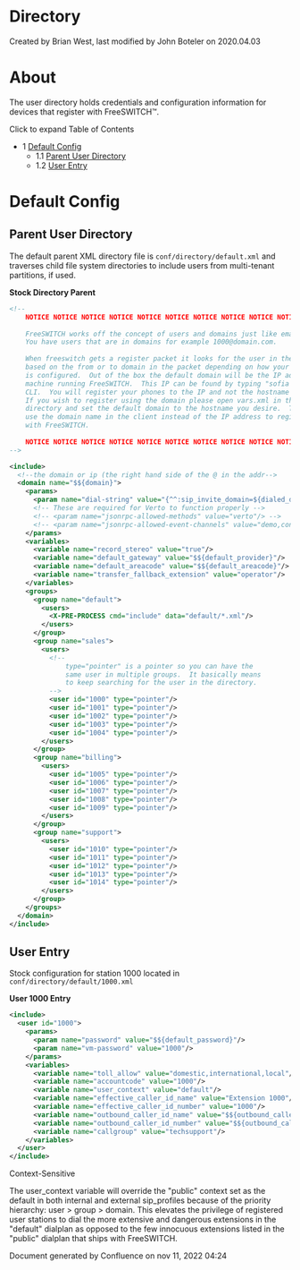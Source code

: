 
# Directory 

 Created by  Brian West, last modified by  John Boteler on 2020.04.03

  
# About

The user directory holds credentials and configuration information for devices that register with FreeSWITCH™.

  
Click to expand Table of Contents

* 1 [Default Config](#default-config)  
   * 1.1 [Parent User Directory](#parent-user-directory)  
   * 1.2 [User Entry](#user-entry)

  
# Default Config

## Parent User Directory

The default parent XML directory file is `conf/directory/default.xml` and traverses child file system directories to include users from multi-tenant partitions, if used.

**Stock Directory Parent**

```xml
<!--
    NOTICE NOTICE NOTICE NOTICE NOTICE NOTICE NOTICE NOTICE NOTICE NOTICE 
    
    FreeSWITCH works off the concept of users and domains just like email.
    You have users that are in domains for example 1000@domain.com.
    
    When freeswitch gets a register packet it looks for the user in the directory
    based on the from or to domain in the packet depending on how your sofia profile
    is configured.  Out of the box the default domain will be the IP address of the
    machine running FreeSWITCH.  This IP can be found by typing "sofia status" at the
    CLI.  You will register your phones to the IP and not the hostname by default.
    If you wish to register using the domain please open vars.xml in the root conf
    directory and set the default domain to the hostname you desire.  Then you would
    use the domain name in the client instead of the IP address to register 
    with FreeSWITCH.
    
    NOTICE NOTICE NOTICE NOTICE NOTICE NOTICE NOTICE NOTICE NOTICE NOTICE 
-->

<include>
  <!--the domain or ip (the right hand side of the @ in the addr-->
  <domain name="$${domain}">
    <params>
      <param name="dial-string" value="{^^:sip_invite_domain=${dialed_domain}:presence_id=${dialed_user}@${dialed_domain}}${sofia_contact(*/${dialed_user}@${dialed_domain})}"/>
      <!-- These are required for Verto to function properly -->
      <!-- <param name="jsonrpc-allowed-methods" value="verto"/> -->
      <!-- <param name="jsonrpc-allowed-event-channels" value="demo,conference,presence"/> -->
    </params>
    <variables>
      <variable name="record_stereo" value="true"/>
      <variable name="default_gateway" value="$${default_provider}"/>
      <variable name="default_areacode" value="$${default_areacode}"/>
      <variable name="transfer_fallback_extension" value="operator"/>
    </variables>
    <groups>
      <group name="default">
        <users>
          <X-PRE-PROCESS cmd="include" data="default/*.xml"/>
        </users>
      </group>
      <group name="sales">
        <users>
          <!--
              type="pointer" is a pointer so you can have the 
              same user in multiple groups.  It basically means
              to keep searching for the user in the directory.
          -->
          <user id="1000" type="pointer"/>
          <user id="1001" type="pointer"/>
          <user id="1002" type="pointer"/>
          <user id="1003" type="pointer"/>
          <user id="1004" type="pointer"/>
        </users>
      </group>
      <group name="billing">
        <users>
          <user id="1005" type="pointer"/>
          <user id="1006" type="pointer"/>
          <user id="1007" type="pointer"/>
          <user id="1008" type="pointer"/>
          <user id="1009" type="pointer"/>
        </users>
      </group>
      <group name="support">
        <users>
          <user id="1010" type="pointer"/>
          <user id="1011" type="pointer"/>
          <user id="1012" type="pointer"/>
          <user id="1013" type="pointer"/>
          <user id="1014" type="pointer"/>
        </users>
      </group>
    </groups>
  </domain>
</include>
```

## User Entry

Stock configuration for station 1000 located in `conf/directory/default/1000.xml`

**User 1000 Entry**

```xml
<include>
  <user id="1000">
    <params>
      <param name="password" value="$${default_password}"/>
      <param name="vm-password" value="1000"/>
    </params>
    <variables>
      <variable name="toll_allow" value="domestic,international,local"/>
      <variable name="accountcode" value="1000"/>
      <variable name="user_context" value="default"/>
      <variable name="effective_caller_id_name" value="Extension 1000"/>
      <variable name="effective_caller_id_number" value="1000"/>
      <variable name="outbound_caller_id_name" value="$${outbound_caller_name}"/>
      <variable name="outbound_caller_id_number" value="$${outbound_caller_id}"/>
      <variable name="callgroup" value="techsupport"/>
    </variables>
  </user>
</include>
```

Context-Sensitive

The user\_context variable will override the "public" context set as the default in both internal and external sip\_profiles because of the priority hierarchy: user > group > domain. This elevates the privilege of registered user stations to dial the more extensive and dangerous extensions in the "default" dialplan as opposed to the few innocuous extensions listed in the "public" dialplan that ships with FreeSWITCH.

Document generated by Confluence on nov 11, 2022 04:24
